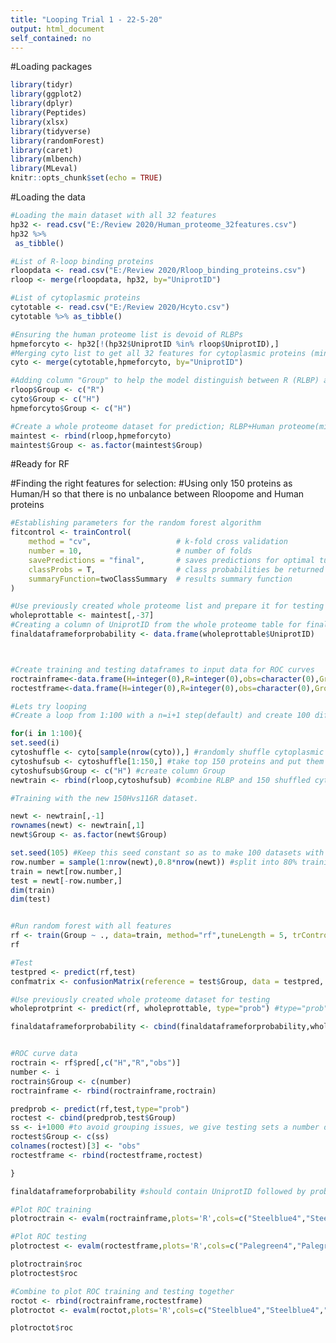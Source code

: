 ---
title: "Looping Trial 1 - 22-5-20"
output: html_document
self_contained: no
---

#Loading packages

```{r setup, include=FALSE}
library(tidyr)
library(ggplot2)
library(dplyr)
library(Peptides)
library(xlsx)
library(tidyverse)
library(randomForest)
library(caret)
library(mlbench)
library(MLeval)
knitr::opts_chunk$set(echo = TRUE)
```

#Loading the data

```{r cyto}

#Loading the main dataset with all 32 features
hp32 <- read.csv("E:/Review 2020/Human_proteome_32features.csv")
hp32 %>%
 as_tibble()

#List of R-loop binding proteins
rloopdata <- read.csv("E:/Review 2020/Rloop_binding_proteins.csv")
rloop <- merge(rloopdata, hp32, by="UniprotID")

#List of cytoplasmic proteins
cytotable <- read.csv("E:/Review 2020/Hcyto.csv")
cytotable %>% as_tibble()

#Ensuring the human proteome list is devoid of RLBPs
hpmeforcyto <- hp32[!(hp32$UniprotID %in% rloop$UniprotID),]
#Merging cyto list to get all 32 features for cytoplasmic proteins (minus any RLBPs)
cyto <- merge(cytotable,hpmeforcyto, by="UniprotID")

#Adding column "Group" to help the model distinguish between R (RLBP) and H (Human proteome/non-RLBP)
rloop$Group <- c("R")
cyto$Group <- c("H")
hpmeforcyto$Group <- c("H")

#Create a whole proteome dataset for prediction; RLBP+Human proteome(minus RLBPs)
maintest <- rbind(rloop,hpmeforcyto)
maintest$Group <- as.factor(maintest$Group)

```

#Ready for RF

#Finding the right features for selection:
#Using only 150 proteins as Human/H so that there is no unbalance between Rloopome and Human proteins

```{r 150vs122}

#Establishing parameters for the random forest algorithm
fitcontrol <- trainControl(
    method = "cv",                   # k-fold cross validation
    number = 10,                     # number of folds
    savePredictions = "final",       # saves predictions for optimal tuning parameter
    classProbs = T,                  # class probabilities be returned
    summaryFunction=twoClassSummary  # results summary function
) 

#Use previously created whole proteome list and prepare it for testing by removing the group column.
wholeprottable <- maintest[,-37]
#Creating a column of UniprotID from the whole proteome table for final steps (see below; inside the for loop)
finaldataframeforprobability <- data.frame(wholeprottable$UniprotID)



#Create training and testing dataframes to input data for ROC curves
roctrainframe<-data.frame(H=integer(0),R=integer(0),obs=character(0),Group=character(0))
roctestframe<-data.frame(H=integer(0),R=integer(0),obs=character(0),Group=character(0))

#Lets try looping
#Create a loop from 1:100 with a n=i+1 step(default) and create 100 different training and testing models using this method. 

for(i in 1:100){
set.seed(i)
cytoshuffle <- cyto[sample(nrow(cyto)),] #randomly shuffle cytoplasmic dataset
cytoshufsub <- cytoshuffle[1:150,] #take top 150 proteins and put them in an new dataframe
cytoshufsub$Group <- c("H") #create column Group
newtrain <- rbind(rloop,cytoshufsub) #combine RLBP and 150 shuffled cyto proteins

#Training with the new 150Hvs116R dataset. 

newt <- newtrain[,-1]
rownames(newt) <- newtrain[,1]
newt$Group <- as.factor(newt$Group)

set.seed(105) #Keep this seed constant so as to make 100 datasets with RLBPs at the same position but with different cyto proteins (be it Training or testing)
row.number = sample(1:nrow(newt),0.8*nrow(newt)) #split into 80% training, 20% testing
train = newt[row.number,]
test = newt[-row.number,]
dim(train)
dim(test)


#Run random forest with all features
rf <- train(Group ~ ., data=train, method="rf",tuneLength = 5, trControl = fitcontrol) #instead of setting number of features at each node, we let the model prioritize highest ROC and choose features/node accordingly
rf

#Test
testpred <- predict(rf,test)
confmatrix <- confusionMatrix(reference = test$Group, data = testpred, mode='everything', positive='R')

#Use previously created whole proteome dataset for testing
wholeprotprint <- predict(rf, wholeprottable, type="prob") #type="prob" gives us the probabilities for each protein

finaldataframeforprobability <- cbind(finaldataframeforprobability,wholeprotprint$R) #Combine the uniprot list made earlier with the probability for each protein and extract it later


#ROC curve data
roctrain <- rf$pred[,c("H","R","obs")]
number <- i
roctrain$Group <- c(number)
roctrainframe <- rbind(roctrainframe,roctrain)

predprob <- predict(rf,test,type="prob")
roctest <- cbind(predprob,test$Group)
ss <- i+1000 #to avoid grouping issues, we give testing sets a number different than 1:100 by adding 1000. Could be any number. As long as it doesn't fall between 1:100.
roctest$Group <- c(ss)
colnames(roctest)[3] <- "obs"
roctestframe <- rbind(roctestframe,roctest)

}

finaldataframeforprobability #should contain UniprotID followed by probability for each proteins in all 100 models. 

#Plot ROC training
plotroctrain <- evalm(roctrainframe,plots='R',cols=c("Steelblue4","Steelblue4","Steelblue4","Steelblue4","Steelblue4","Steelblue4","Steelblue4","Steelblue4","Steelblue4","Steelblue4","Steelblue4","Steelblue4","Steelblue4","Steelblue4","Steelblue4","Steelblue4","Steelblue4","Steelblue4","Steelblue4","Steelblue4","Steelblue4","Steelblue4","Steelblue4","Steelblue4","Steelblue4","Steelblue4","Steelblue4","Steelblue4","Steelblue4","Steelblue4","Steelblue4","Steelblue4","Steelblue4","Steelblue4","Steelblue4","Steelblue4","Steelblue4","Steelblue4","Steelblue4","Steelblue4","Steelblue4","Steelblue4","Steelblue4","Steelblue4","Steelblue4","Steelblue4","Steelblue4","Steelblue4","Steelblue4","Steelblue4","Steelblue4","Steelblue4","Steelblue4","Steelblue4","Steelblue4","Steelblue4","Steelblue4","Steelblue4","Steelblue4","Steelblue4","Steelblue4","Steelblue4","Steelblue4","Steelblue4","Steelblue4","Steelblue4","Steelblue4","Steelblue4","Steelblue4","Steelblue4","Steelblue4","Steelblue4","Steelblue4","Steelblue4","Steelblue4","Steelblue4","Steelblue4","Steelblue4","Steelblue4","Steelblue4","Steelblue4","Steelblue4","Steelblue4","Steelblue4","Steelblue4","Steelblue4","Steelblue4","Steelblue4","Steelblue4","Steelblue4","Steelblue4","Steelblue4","Steelblue4","Steelblue4","Steelblue4","Steelblue4","Steelblue4","Steelblue4","Steelblue4","Steelblue4"))

#Plot ROC testing
plotroctest <- evalm(roctestframe,plots='R',cols=c("Palegreen4","Palegreen4","Palegreen4","Palegreen4","Palegreen4","Palegreen4","Palegreen4","Palegreen4","Palegreen4","Palegreen4","Palegreen4","Palegreen4","Palegreen4","Palegreen4","Palegreen4","Palegreen4","Palegreen4","Palegreen4","Palegreen4","Palegreen4","Palegreen4","Palegreen4","Palegreen4","Palegreen4","Palegreen4","Palegreen4","Palegreen4","Palegreen4","Palegreen4","Palegreen4","Palegreen4","Palegreen4","Palegreen4","Palegreen4","Palegreen4","Palegreen4","Palegreen4","Palegreen4","Palegreen4","Palegreen4","Palegreen4","Palegreen4","Palegreen4","Palegreen4","Palegreen4","Palegreen4","Palegreen4","Palegreen4","Palegreen4","Palegreen4","Palegreen4","Palegreen4","Palegreen4","Palegreen4","Palegreen4","Palegreen4","Palegreen4","Palegreen4","Palegreen4","Palegreen4","Palegreen4","Palegreen4","Palegreen4","Palegreen4","Palegreen4","Palegreen4","Palegreen4","Palegreen4","Palegreen4","Palegreen4","Palegreen4","Palegreen4","Palegreen4","Palegreen4","Palegreen4","Palegreen4","Palegreen4","Palegreen4","Palegreen4","Palegreen4","Palegreen4","Palegreen4","Palegreen4","Palegreen4","Palegreen4","Palegreen4","Palegreen4","Palegreen4","Palegreen4","Palegreen4","Palegreen4","Palegreen4","Palegreen4","Palegreen4","Palegreen4","Palegreen4","Palegreen4","Palegreen4","Palegreen4","Palegreen4"))

plotroctrain$roc
plotroctest$roc

#Combine to plot ROC training and testing together
roctot <- rbind(roctrainframe,roctestframe)
plotroctot <- evalm(roctot,plots='R',cols=c("Steelblue4","Steelblue4","Steelblue4","Steelblue4","Steelblue4","Steelblue4","Steelblue4","Steelblue4","Steelblue4","Steelblue4","Steelblue4","Steelblue4","Steelblue4","Steelblue4","Steelblue4","Steelblue4","Steelblue4","Steelblue4","Steelblue4","Steelblue4","Steelblue4","Steelblue4","Steelblue4","Steelblue4","Steelblue4","Steelblue4","Steelblue4","Steelblue4","Steelblue4","Steelblue4","Steelblue4","Steelblue4","Steelblue4","Steelblue4","Steelblue4","Steelblue4","Steelblue4","Steelblue4","Steelblue4","Steelblue4","Steelblue4","Steelblue4","Steelblue4","Steelblue4","Steelblue4","Steelblue4","Steelblue4","Steelblue4","Steelblue4","Steelblue4","Steelblue4","Steelblue4","Steelblue4","Steelblue4","Steelblue4","Steelblue4","Steelblue4","Steelblue4","Steelblue4","Steelblue4","Steelblue4","Steelblue4","Steelblue4","Steelblue4","Steelblue4","Steelblue4","Steelblue4","Steelblue4","Steelblue4","Steelblue4","Steelblue4","Steelblue4","Steelblue4","Steelblue4","Steelblue4","Steelblue4","Steelblue4","Steelblue4","Steelblue4","Steelblue4","Steelblue4","Steelblue4","Steelblue4","Steelblue4","Steelblue4","Steelblue4","Steelblue4","Steelblue4","Steelblue4","Steelblue4","Steelblue4","Steelblue4","Steelblue4","Steelblue4","Steelblue4","Steelblue4","Steelblue4","Steelblue4","Steelblue4","Steelblue4","Palegreen4","Palegreen4","Palegreen4","Palegreen4","Palegreen4","Palegreen4","Palegreen4","Palegreen4","Palegreen4","Palegreen4","Palegreen4","Palegreen4","Palegreen4","Palegreen4","Palegreen4","Palegreen4","Palegreen4","Palegreen4","Palegreen4","Palegreen4","Palegreen4","Palegreen4","Palegreen4","Palegreen4","Palegreen4","Palegreen4","Palegreen4","Palegreen4","Palegreen4","Palegreen4","Palegreen4","Palegreen4","Palegreen4","Palegreen4","Palegreen4","Palegreen4","Palegreen4","Palegreen4","Palegreen4","Palegreen4","Palegreen4","Palegreen4","Palegreen4","Palegreen4","Palegreen4","Palegreen4","Palegreen4","Palegreen4","Palegreen4","Palegreen4","Palegreen4","Palegreen4","Palegreen4","Palegreen4","Palegreen4","Palegreen4","Palegreen4","Palegreen4","Palegreen4","Palegreen4","Palegreen4","Palegreen4","Palegreen4","Palegreen4","Palegreen4","Palegreen4","Palegreen4","Palegreen4","Palegreen4","Palegreen4","Palegreen4","Palegreen4","Palegreen4","Palegreen4","Palegreen4","Palegreen4","Palegreen4","Palegreen4","Palegreen4","Palegreen4","Palegreen4","Palegreen4","Palegreen4","Palegreen4","Palegreen4","Palegreen4","Palegreen4","Palegreen4","Palegreen4","Palegreen4","Palegreen4","Palegreen4","Palegreen4","Palegreen4","Palegreen4","Palegreen4","Palegreen4","Palegreen4","Palegreen4","Palegreen4"))

plotroctot$roc
```
